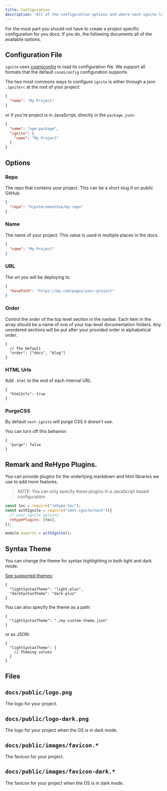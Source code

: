 ```yaml
---
title: Configuration
description: "All of the configuration options and where next-ignite looks"
---
```


For the most part you should not have to create a project specific configuration for you docs.
If you do, the following documents all of the available options.

## Configuration File

`ignite` uses [cosmiconfig](https://www.npmjs.com/package/cosmiconfig) to load its configuration file.
We support all formats that the default `cosmiconfig` configuration supports.

The two most commons ways to configure `ignite` is either through a json `.igniterc` at the root of your project:

```json
{
  "name": "My Project"
}
```

or if you're project is in JavaScript, directly in the `package.json`:

```json
{
  "name": "npm-package",
  "ignite": {
    "name": "My Project"
  }
}
```

## Options

### Repo

The repo that contains your project.
This can be a short slug if on public GitHub.

```json
{
  "repo": "hipstersmoothie/my-repo"
}
```

### Name

The name of your project.
This value is used in multiple places in the docs.

```json
{
  "name": "My Project"
}
```

### URL

The url you will be deploying to.

```json
{
  "basePath": "https://my.com/pages/your-project"
}
```

### Order

Control the order of the top level section in the navbar.
Each item in the array should be a name of one of your top-level documentation folders.
Any unordered sections will be put after your provided order in alphabetical order.

```jsonc
{
  // The Default
  "order": ["docs", "blog"]
}
```

### HTML Urls

Add `.html` to the end of each internal URL.

```jsonc
{
  "htmlUrls": true
}
```

### PurgeCSS

By default `next-ignite` will purge CSS it doesn't use.

You can turn off this behavior:

```jsonc
{
  "purge": false
}
```

## Remark and ReHype Plugins.

You can provide plugins for the underlying markdown and html libraries we use to add more features.

> NOTE: You can only specify these plugins in a JavaScript based configuration

```js
const toc = require("rehype-toc");
const withIgnite = require("next-ignite/next")({
  // your ignite options
  rehypePlugins: [toc],
});

module.exports = withIgnite();
```

## Syntax Theme

You can change the theme for syntax highlighting in both light and dark mode.

[See supported themes](https://github.com/shikijs/shiki/blob/master/docs/themes.md#literal-values);

```jsonc
{
  "lightSyntaxTheme": "light-plus",
  "darkSyntaxTheme": "dark-plus"
}
```

You can also specify the theme as a path:

```jsonc
{
  "lightSyntaxTheme": "./my-custom-theme.json"
}
```

or as JSON:

```jsonc
{
  "lightSyntaxTheme": {
    // Theming values
  }
}
```

## Files

## `docs/public/logo.png`

The logo for your project.

## `docs/public/logo-dark.png`

The logo for your project when the OS is in dark mode.

## `docs/public/images/favicon.*`

The favicon for your project.

## `docs/public/images/favicon-dark.*`

The favicon for your project when the OS is in dark mode.
